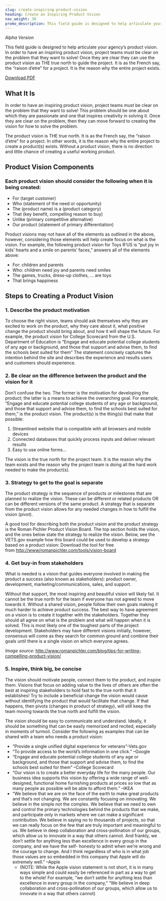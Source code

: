 ```yaml
---
slug: create-inspiring-product-vision
heading: Create an Inspiring Product Vision
nav_weight: 30
promo_description: This field guide is designed to help articulate your agency’s product vision. In order to have an inspiring product vision, project teams must be clear on the problem that they want to solve! Once they are clear they can use the product vision as THE true north to guide the project. It is as the French say, the “raison d’etre” for a project. It is the reason why the entire project exists.
---
```

*Alpha Version*

This field guide is designed to help articulate your agency’s product vision. In order to have an inspiring product vision, project teams must be clear on the problem that they want to solve! Once they are clear they can use the product vision as THE true north to guide the project. It is as the French say, the “raison d’etre” for a project. It is the reason why the entire project exists.

<a class="usa-button" target= "_blank" href="/assets/files/CreateAnInspritingProductVisionF.pdf">Download PDF</a>

## What It Is

In order to have an inspiring product vision, project teams must be clear on the problem that they want to solve!  This problem should be one about which they are passionate and one that inspires creativity in solving it.  Once they are clear on the problem, then they can move forward to creating the vision for how to solve the problem. 

The product vision is THE true north.  It is as the French say, the “raison d’etre” for a project.  In other words, it is the reason why the entire project to create a product(s) exists.  Without a product vision, there is no direction and little chance of creating a useful working product.

## Product Vision Components

### Each product vision should consider the following when it is being created:

* For (target customer)
* Who (statement of the need or opportunity)
* The (product name) is a (product category)
* That (key benefit, compelling reason to buy)
* Unlike (primary competitive alternative)
* Our product (statement of primary differentiation)

Product visions may not have all of the elements as outlined in the above, however, considering those elements will help create focus on what is the vision. For example, the following product vision for Toys R’US is “put joy in kids’ hearts and a smile on parents’ faces,” answers all of the elements above: 
* For: children and parents 
* Who: children need joy and parents need smiles
* The games, trucks, dress-up clothes, … are toys
* That brings happiness

## Steps to Creating a Product Vision

### 1. Describe the product motivation

To choose the right vision, teams should ask themselves why they are excited to work on the product, why they care about it, what positive change the product should bring about, and how it will shape the future.  For example, the product vision for College Scorecard from the U.S. Department of Education is “Engage and educate potential college students of any age or background, and those that support and advise them, to find the schools best suited for them” The statement concisely captures the intention behind the site and describes the experience and results users and customers should experience.

### 2. Be clear on the difference between the product and the vision for it

Don’t confuse the two. The former is the motivation for developing the product; the latter is a means to achieve the overarching goal. For example, “Engage and educate potential college students of any age or background, and those that support and advise them, to find the schools best suited for them,” is the product vision.  The product(s) is the thing(s) that make that possible:

1. Streamlined website that is compatible with all browsers and mobile devices
2. Connected databases that quickly process inputs and deliver relevant results
3. Easy to use online forms…

The vision is the true north for the project team.  It is the reason why the team exists and the reason why the project team is doing all the hard work needed to make the product(s).

### 3. Strategy to get to the goal is separate

The product strategy is the sequence of products or milestones that are planned to realize the vision. These can be different or related products OR can be different versions of the same product.  A strategy that is separate from the product vision allows for any needed changes in how to fulfill the vision (pivot).

A good tool for describing both the product vision and the product strategy is the Roman Pichler Product Vision Board.  The top section holds the vision, and the ones below state the strategy to realize the vision.   Below, see the VETS.gov example how this board could be used to develop a strategy based on a product vision:
Download the tool for free from <a href="http://www/romanpichler.com/tools/vision-board" target="_blank" class="usa-external_link">http://www/romanpichler.com/tools/vision-board</a>

### 4. Get buy-in from stakeholders

What is needed is a vision that guides everyone involved in making the product a success (also known as stakeholders): product owner, development, marketing/communications, sales, and support.

Without that support, the most inspiring and beautiful vision will likely fail.  It cannot be the true north for the team if everyone has not agreed to move towards it.  Without a shared vision, people follow their own goals making it much harder to achieve product success. The best way to have agreement on a vision is to create it together with the stakeholders.  Together they should all agree on what is the problem and what will happen when it is solved.  This is most likely one of the toughest parts of the project development.  Stakeholders may have different visions initially, however, consensus will come as they search for common ground and combine their goals until there is a single vision on which everyone agrees.

*Image source:* <a href="http://www.romanpichler.com/blog/tips-for-writing-compelling-product-vision/" target="_blank" class="usa-external_link">http://www.romanpichler.com/blog/tips-for-writing-compelling-product-vision/</a>

### 5. Inspire, think big, be concise

The vision should motivate people, connect them to the product, and inspire them.  Visions that focus on adding value to the lives of others are often the best at inspiring stakeholders to hold fast to the true north that it establishes!  Try to include a beneficial change the vision would cause without identifying the product that would facilitate that change.  If that happens, then pivots (changes in product of strategy), will still keep the team moving towards the true north and fulfill the vision.

The vision should be easy to communicate and understand. Ideally, it should be something that can be easily memorized and recited, especially in moments of turmoil. Consider the following as examples that can be shared with a team who needs a product vision:
* “Provide a single unified digital experience for veterans”-Vets.gov
* “To provide access to the world’s information in one click.” –Google
* “Engage and educate potential college students of any age or background, and those that support and advise them, to find the schools best suited for them” –College Scorecard
* “Our vision is to create a better everyday life for the many people. Our business idea supports this vision by offering a wide range of well-designed, functional home furnishing products at prices so low that as many people as possible will be able to afford them.” –IKEA
* “We believe that we are on the face of the earth to make great products and that’s not changing. We are constantly focusing on innovating. We believe in the simple not the complex. We believe that we need to own and control the primary technologies behind the products that we make, and participate only in markets where we can make a significant contribution. We believe in saying no to thousands of projects, so that we can really focus on the few that are truly important and meaningful to us. We believe in deep collaboration and cross-pollination of our groups, which allow us to innovate in a way that others cannot. And frankly, we don’t settle for anything less than excellence in every group in the company, and we have the self- honesty to admit when we’re wrong and the courage to change. And I think regardless of who is in what job those values are so embedded in this company that Apple will do extremely well.” –Apple 
  * (NOTE: While the Apple vision statement is not short, it is in many ways simple and could easily be referenced in part as a way to get to the whole! For example, “we don’t settle for anything less than excellence in every group in the company,” “We believe in deep collaboration and cross-pollination of our groups, which allow us to innovate in a way that others cannot)
